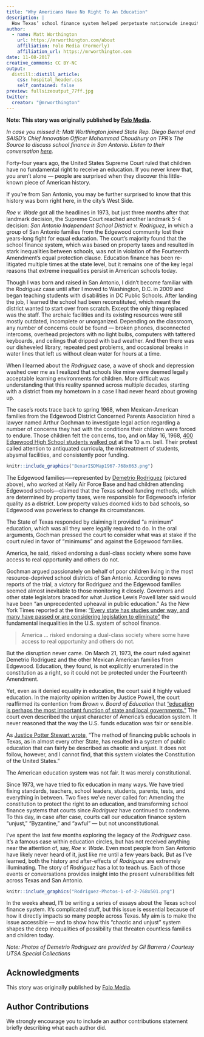 ```yaml
---
title: "Why Americans Have No Right To An Education"
description: |
  How Texas’ school finance system helped perpetuate nationwide inequity.
author:
  - name: Matt Worthington 
    url: https://mrworthington.com/about
    affiliation: Folo Media (Formerly)
    affiliation_url: https://mrworthington.com
date: 11-08-2017
creative_commons: CC BY-NC
output:
  distill::distill_article:
    css: hospital_header.css
    self_contained: false
preview: fullsizeoutput_77ff.jpg
twitter:
  creator: "@mrworthington"
---
```


**Note: This story was originally published by [Folo Media](https://www.folomedia.org/past-and-present/).**

_In case you missed it: Matt Worthington joined State Rep. Diego Bernal and SAISD’s Chief Innovation Officer Mohammad Choudhury on TPR’s The Source to discuss school finance in San Antonio. Listen to their conversation [here](http://tpr.org/post/texas-has-broken-school-finance-system-can-it-be-fixed)._

Forty-four years ago, the United States Supreme Court ruled that children have no fundamental right to receive an education. If you never knew that, you aren’t alone — people are surprised when they discover this little-known piece of American history.

If you’re from San Antonio, you may be further surprised to know that this history was born right here, in the city’s West Side.

_Roe v. Wade_ got all the headlines in 1973, but just three months after that landmark decision, the Supreme Court reached another landmark 5-4 decision: _San Antonio Independent School District v. Rodriguez_, in which a group of San Antonio families from the Edgewood community lost their years-long fight for equal education. The court’s majority found that the school finance system, which was based on property taxes and resulted in stark inequalities between schools, was not in violation of the Fourteenth Amendment’s equal protection clause. Education finance has been re-litigated multiple times at the state level, but it remains one of the key legal reasons that extreme inequalities persist in American schools today.

Though I was born and raised in San Antonio, I didn’t become familiar with the _Rodriguez_ case until after I moved to Washington, D.C. in 2009 and began teaching students with disabilities in DC Public Schools. After landing the job, I learned the school had been reconstituted, which meant the district wanted to start over from scratch. Except the only thing replaced was the staff. The archaic facilities and its existing resources were still mostly outdated, incomplete or unorganized. Depending on the classroom, any number of concerns could be found — broken phones, disconnected intercoms, overhead projectors with no light bulbs, computers with tattered keyboards, and ceilings that dripped with bad weather. And then there was our disheveled library, repeated pest problems, and occasional breaks in water lines that left us without clean water for hours at a time.

When I learned about the _Rodriguez_ case, a wave of shock and depression washed over me as I realized that schools like mine were deemed legally acceptable learning environments for children. More difficult was understanding that this reality spanned across multiple decades, starting with a district from my hometown in a case I had never heard about growing up.

The case’s roots trace back to spring 1968, when Mexican-American families from the Edgewood District Concerned Parents Association hired a lawyer named Arthur Gochman to investigate legal action regarding a number of concerns they had with the conditions their children were forced to endure. Those children felt the concerns, too, and on May 16, 1968, [400 Edgewood High School students walked out](http://www.expressnews.com/150years/education-health/article/In-1968-students-here-defied-prejudice-and-6446428.php) at the 10 a.m. bell. Their protest called attention to antiquated curricula, the mistreatment of students, abysmal facilities, and consistently poor funding.

```r
knitr::include_graphics("BexarISDMap1967-768x663.png")
```

The Edgewood families—--represented by [Demetrio Rodriguez](http://www.mysanantonio.com/news/local_news/article/Rodriguez-who-fought-for-equality-dies-at-87-4456618.php) (pictured above), who worked at Kelly Air Force Base and had children attending Edgewood schools—claimed that the Texas school funding methods, which are determined by property taxes, were responsible for Edgewood’s inferior quality as a district. Low property values doomed kids to bad schools, so Edgewood was powerless to change its circumstances.

The State of Texas responded by claiming it provided “a minimum” education, which was all they were legally required to do. In the oral arguments, Gochman pressed the court to consider what was at stake if the court ruled in favor of “minimums” and against the Edgewood families.

America, he said, risked endorsing a dual-class society where some have access to real opportunity and others do not.

Gochman argued passionately on behalf of poor children living in the most resource-deprived school districts of San Antonio. According to news reports of the trial, a victory for Rodriguez and the Edgewood families seemed almost inevitable to those monitoring it closely. Governors and other state legislators braced for what Justice Lewis Powell later said would have been “an unprecedented upheaval in public education.” As the New York Times reported at the time: [“Every state has studies under way, and many have passed or are considering legislation to eliminate”](https://www.nytimes.com/1973/03/22/archives/courts-school-ruling-gives-states-breathing-spell-on-taxes-and.html) the fundamental inequalities in the U.S. system of school finance.

> America … risked endorsing a dual-class society where some have access to real opportunity and others do not. 

But the disruption never came. On March 21, 1973, the court ruled against Demetrio Rodriguez and the other Mexican American families from Edgewood. Education, they found, is not explicitly enumerated in the constitution as a right, so it could not be protected under the Fourteenth Amendment.

Yet, even as it denied equality in education, the court said it highly valued education. In the majority opinion written by Justice Powell, the court reaffirmed its contention from _Brown v. Board of Education_ that [“education is perhaps the most important function of state and local governments.”](https://scholar.google.com/scholar_case?case=13531894237346705488&q=MR.+JUSTICE+WHITE,+with+whom+MR.+JUSTICE+DOUGLAS+and+MR.+JUSTICE+BRENNAN+join,+dissenting.%0A%0AThe+Texas+public+schools+are+financed+through+a+combination+of+state+funding,+local+property+tax+revenue,+and+some+federal+funds.+%5BFootnote+3/1%5D+Concededly,+the+sys&hl=en&as_sdt=6,44#p29) The court even described the unjust character of America’s education system. It never reasoned that the way the U.S. funds education was fair or sensible.

As [Justice Potter Stewart wrote,](https://scholar.google.com/scholar_case?case=13531894237346705488&q=MR.+JUSTICE+WHITE,+with+whom+MR.+JUSTICE+DOUGLAS+and+MR.+JUSTICE+BRENNAN+join,+dissenting.%0A%0AThe+Texas+public+schools+are+financed+through+a+combination+of+state+funding,+local+property+tax+revenue,+and+some+federal+funds.+%5BFootnote+3/1%5D+Concededly,+the+sys&hl=en&as_sdt=6,44#p59) “The method of financing public schools in Texas, as in almost every other State, has resulted in a system of public education that can fairly be described as chaotic and unjust. It does not follow, however, and I cannot find, that this system violates the Constitution of the United States.”

The American education system was not fair. It was merely constitutional.

Since 1973, we have tried to fix education in many ways. We have tried fixing standards, teachers, school leaders, students, parents, tests, and everything in between. Two fixes we’ve never called for: Amending the constitution to protect the right to an education, and transforming school finance systems that courts since _Rodriguez_ have continued to condemn. To this day, in case after case, courts call our education finance system “unjust,” “Byzantine,” and “awful” — but not unconstitutional.

I’ve spent the last few months exploring the legacy of the _Rodriguez_ case. It’s a famous case within education circles, but has not received anything near the attention of, say, _Roe v. Wade_. Even most people from San Antonio have likely never heard of it, just like me until a few years back. But as I’ve learned, both the history and after-effects of _Rodriguez_ are extremely illuminating. The story of _Rodriguez_ has a lot to teach us. Each of those events or conversations provides insight into the present vulnerabilities felt across Texas and San Antonio.

```r
knitr::include_graphics("Rodriguez-Photos-1-of-2-768x501.png")
```

In the weeks ahead, I’ll be writing a series of essays about the Texas school finance system. It’s complicated stuff, but this issue is essential because of how it directly impacts so many people across Texas. My aim is to make the issue accessible — and to show how this “chaotic and unjust” system shapes the deep inequalities of possibility that threaten countless families and children today.

_Note: Photos of Demetrio Rodriguez are provided by Gil Barrera / Courtesy UTSA Special Collections_

## Acknowledgments {.appendix}

This story was originally published by [Folo Media](https://www.folomedia.org/past-and-present/).

## Author Contributions {.appendix}

We strongly encourage you to include an author contributions statement briefly 
describing what each author did.

